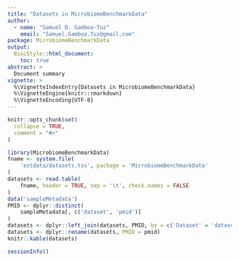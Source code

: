```yaml
---
title: "Datasets in MicrobiomeBenchmarkData"
author:
  - name: "Samuel D. Gamboa-Tuz"
    email: "Samuel.Gamboa.Tuz@gmail.com"
package: MicrobiomeBenchmarkData
output: 
  BiocStyle::html_document:
    toc: true
abstract: >
  Document summary
vignette: >
  %\VignetteIndexEntry{Datasets in MicrobiomeBenchmarkData}
  %\VignetteEngine{knitr::rmarkdown}
  %\VignetteEncoding{UTF-8}
---
```


```r
knitr::opts_chunk$set(
  collapse = TRUE,
  comment = "#>"
)
```

```r
library(MicrobiomeBenchmarkData)
fname <- system.file(
    'extdata/datasets.tsv', package = 'MicrobiomeBenchmarkData'
)
datasets <- read.table(
    fname, header = TRUE, sep = '\t', check.names = FALSE
)
data('sampleMetadata')
PMID <- dplyr::distinct(
    sampleMetadata[, c('dataset', 'pmid')]
)
datasets <- dplyr::left_join(datasets, PMID, by = c('Dataset' = 'dataset'))
datasets <- dplyr::rename(datasets, PMID = pmid)
knitr::kable(datasets)
```

```r
sessionInfo()
```

